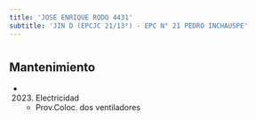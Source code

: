 ```yaml
---
title: 'JOSE ENRIQUE RODO 4431'
subtitle: 'JIN D (EPCJC 21/13°) - EPC N° 21 PEDRO INCHAUSPE'
---
```


#


## Mantenimiento

*  (2023) Electricidad 
    + Prov.Coloc.  dos ventiladores



